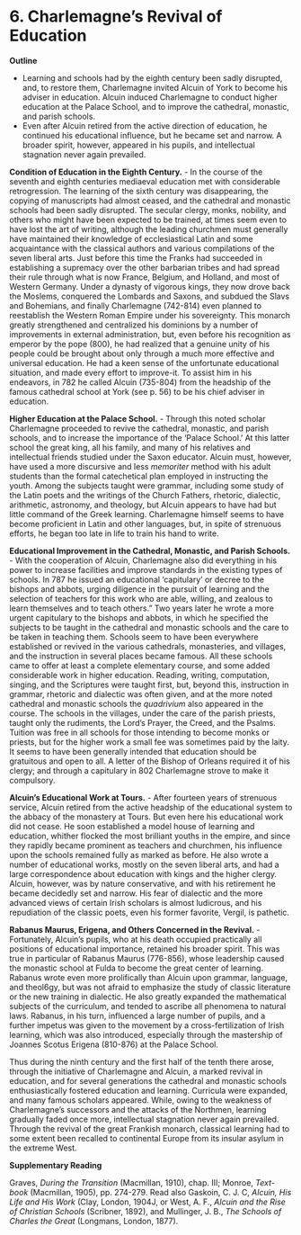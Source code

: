 # 6. Charlemagne's Revival of Education

**Outline**

-   Learning and schools had by the eighth century been sadly disrupted, and, to restore them, Charlemagne invited Alcuin of York to become his adviser in education. Alcuin induced Charlemagne to conduct higher education at the Palace School, and to improve the cathedral, monastic, and parish schools.
-   Even after Alcuin retired from the active direction of education, he continued his educational influence, but he became set and narrow. A broader spirit, however, appeared in his pupils, and intellectual stagnation never again prevailed.

**Condition of Education in the Eighth Century.** - In the course of the seventh and eighth centuries mediaeval education met with considerable retrogression. The learning of the sixth century was disappearing, the copying of manuscripts had almost ceased, and the cathedral and monastic schools had been sadly disrupted. The secular clergy, monks, nobility, and others who might have been expected to be trained, at times seem even to have lost the art of writing, although the leading churchmen must generally have maintained their knowledge of ecclesiastical Latin and some acquaintance with the classical authors and various compilations of the seven liberal arts. Just before this time the Franks had succeeded in establishing a supremacy over the other barbarian tribes and had spread their rule through what is now France, Belgium, and Holland, and most of Western Germany. Under a dynasty of vigorous kings, they now drove back the Moslems, conquered the Lombards and Saxons, and subdued the Slavs and Bohemians, and finally Charlemagne (742-814) even planned to reestablish the Western Roman Empire under his sovereignty. This monarch greatly strengthened and centralized his dominions by a number of improvements in external administration, but, even before his recognition as emperor by the pope (800), he had realized that a genuine unity of his people could be brought about only through a much more effective and universal education. He had a keen sense of the unfortunate educational situation, and made every effort to improve-it. To assist him in his endeavors, in 782 he called Alcuin (735-804) from the headship of the famous cathedral school at York (see p. 56) to be his chief adviser in education.

**Higher Education at the Palace School.** - Through this noted scholar Charlemagne proceeded to revive the cathedral, monastic, and parish schools, and to increase the importance of the 'Palace School.' At this latter school the great king, all his family, and many of his relatives and intellectual friends studied under the Saxon educator. Alcuin must, however, have used a more discursive and less *memoriter* method with his adult students than the formal catechetical plan employed in instructing the youth. Among the subjects taught were grammar, including some study of the Latin poets and the writings of the Church Fathers, rhetoric, dialectic, arithmetic, astronomy, and theology, but Alcuin appears to have had but little command of the Greek learning. Charlemagne himself seems to have become proficient in Latin and other languages, but, in spite of strenuous efforts, he began too late in life to train his hand to write.

**Educational Improvement in the Cathedral, Monastic, and Parish Schools.** - With the cooperation of Alcuin, Charlemagne also did everything in his power to increase facilities and improve standards in the existing types of schools. In 787 he issued an educational 'capitulary' or decree to the bishops and abbots, urging diligence in the pursuit of learning and the selection of teachers for this work who are able, willing, and zealous to learn themselves and to teach others." Two years later he wrote a more urgent capitulary to the bishops and abbots, in which he specified the subjects to be taught in the cathedral and monastic schools and the care to be taken in teaching them. Schools seem to have been everywhere established or revived in the various cathedrals, monasteries, and villages, and the instruction in several places became famous. All these schools came to offer at least a complete elementary course, and some added considerable work in higher education. Reading, writing, computation, singing, and the Scriptures were taught first, but, beyond this, instruction in grammar, rhetoric and dialectic was often given, and at the more noted cathedral and monastic schools the *quadrivium* also appeared in the course. The schools in the villages, under the care of the parish priests, taught only the rudiments, the Lord's Prayer, the Creed, and the Psalms. Tuition was free in all schools for those intending to become monks or priests, but for the higher work a small fee was sometimes paid by the laity. It seems to have been generally intended that education should be gratuitous and open to all. A letter of the Bishop of Orleans required it of his clergy; and through a capitulary in 802 Charlemagne strove to make it compulsory.

**Alcuin's Educational Work at Tours.** - After fourteen years of strenuous service, Alcuin retired from the active headship of the educational system to the abbacy of the monastery at Tours. But even here his educational work did not cease. He soon established a model house of learning and education, whither flocked the most brilliant youths in the empire, and since they rapidly became prominent as teachers and churchmen, his influence upon the schools remained fully as marked as before. He also wrote a number of educational works, mostly on the seven liberal arts, and had a large correspondence about education with kings and the higher clergy. Alcuin, however, was by nature conservative, and with his retirement he became decidedly set and narrow. His fear of dialectic and the more advanced views of certain Irish scholars is almost ludicrous, and his repudiation of the classic poets, even his former favorite, Vergil, is pathetic.

**Rabanus Maurus, Erigena, and Others Concerned in the Revival.** - Fortunately, Alcuin's pupils, who at his death occupied practically all positions of educational importance, retained his broader spirit. This was true in particular of Rabanus Maurus (776-856), whose leadership caused the monastic school at Fulda to become the great center of learning. Rabanus wrote even more prolifically than Alcuin upon grammar, language, and theol6gy, but was not afraid to emphasize the study of classic literature or the new training in dialectic. He also greatly expanded the mathematical subjects of the curriculum, and tended to ascribe all phenomena to natural laws. Rabanus, in his turn, influenced a large number of pupils, and a further impetus was given to the movement by a cross-fertilization of Irish learning, which was also introduced, especially through the mastership of Joannes Scotus Erigena (810-876) at the Palace School.

Thus during the ninth century and the first half of the tenth there arose, through the initiative of Charlemagne and Alcuin, a marked revival in education, and for several generations the cathedral and monastic schools enthusiastically fostered education and learning. Curricula were expanded, and many famous scholars appeared. While, owing to the weakness of Charlemagne's successors and the attacks of the Northmen, learning gradually faded once more, intellectual stagnation never again prevailed. Through the revival of the great Frankish monarch, classical learning had to some extent been recalled to continental Europe from its insular asylum in the extreme West.

**Supplementary Reading**

Graves, *During the Transition* (Macmillan, 1910), chap. III; Monroe, *Text-book* (Macmillan, 1905), pp. 274-279. Read also Gaskoin, C. J. C, *Alcuin, His Life and His Work* (Clay, London, 1904J, or West, A. F., *Alcuin and the Rise of Christian Schools* (Scribner, 1892), and Mullinger, J. B., *The Schools of Charles the Great* (Longmans, London, 1877).